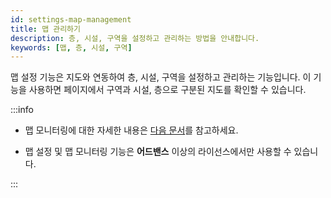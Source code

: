 ```yaml
---
id: settings-map-management
title: 맵 관리하기
description: 층, 시설, 구역을 설정하고 관리하는 방법을 안내합니다.
keywords: [맵, 층, 시설, 구역]
---
```


맵 설정 기능은 지도와 연동하여 층, 시설, 구역을 설정하고 관리하는 기능입니다. 이 기능을 사용하면 <Cmd sid='shell.header.arena' /> 페이지에서 구역과 시설, 층으로 구분된 지도를 확인할 수 있습니다.

<DocCardList />

:::info

* 맵 모니터링에 대한 자세한 내용은 [다음 문서](monitoring-map)를 참고하세요.

* 맵 설정 및 맵 모니터링 기능은 **어드밴스** 이상의 라이선스에서만 사용할 수 있습니다.

:::